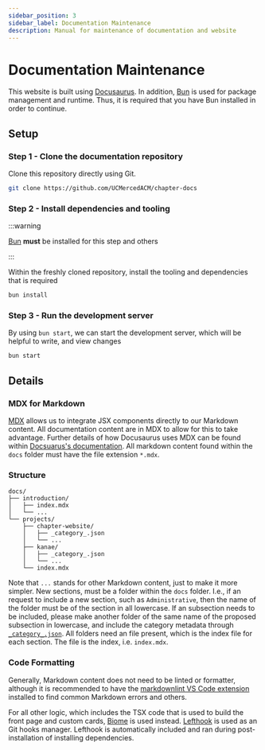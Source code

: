 ```yaml
---
sidebar_position: 3
sidebar_label: Documentation Maintenance
description: Manual for maintenance of documentation and website
---
```


# Documentation Maintenance

This website is built using [Docusaurus](https://docusaurus.io/). In addition, [Bun](https://bun.js) is used for package management and runtime. Thus, it is required that you have Bun installed in order to continue.

## Setup

### Step 1 - Clone the documentation repository

Clone this repository directly using Git.

```bash
git clone https://github.com/UCMercedACM/chapter-docs
```

### Step 2 - Install dependencies and tooling

:::warning

[Bun](https://bun.js) **must** be installed for this step and others

:::

Within the freshly cloned repository, install the tooling and dependencies that is required

```bash
bun install
```

### Step 3 - Run the development server

By using `bun start`, we can start the development server, which will be helpful to write, and view changes

```bash
bun start
```

## Details

### MDX for Markdown

[MDX](https://mdxjs.com) allows us to integrate JSX components directly to our Markdown content. All documentation content are in MDX to allow for this to take advantage. Further details of how Docusaurus uses MDX can be found within [Docsuarus's documentation](https://docusaurus.io/docs/markdown-features/react). All markdown content found within the `docs` folder must have the file extension `*.mdx`.

### Structure

```text
docs/
├── introduction/
│   ├── index.mdx
│   └── ...
└── projects/
    ├── chapter-website/
    │   ├── _category_.json
    │   └── ...
    ├── kanae/
    │   ├── _category_.json
    │   └── ...
    └── index.mdx
```

Note that `...` stands for other Markdown content, just to make it more simpler. New sections, must be a folder within the `docs` folder. I.e., if an request to include a new section, such as `Administrative`, then the name of the folder must be of the section in all lowercase. If an subsection needs to be included, please make another folder of the same name of the proposed subsection in lowercase, and include the category metadata through [`_category_.json`](https://docusaurus.io/docs/sidebar/autogenerated#category-item-metadata). All folders need an file present, which is the index file for each section. The file is the index, i.e. `index.mdx`.

### Code Formatting

Generally, Markdown content does not need to be linted or formatter, although it is recommended to have the [markdownlint VS Code extension](https://marketplace.visualstudio.com/items?itemName=DavidAnson.vscode-markdownlint) installed to find common Markdown errors and others.

For all other logic, which includes the TSX code that is used to build the front page and custom cards, [Biome](https://biomejs.dev) is used instead. [Lefthook](https://github.com/evilmartians/lefthook) is used as an Git hooks manager. Lefthook is automatically included and ran during post-installation of installing dependencies.
